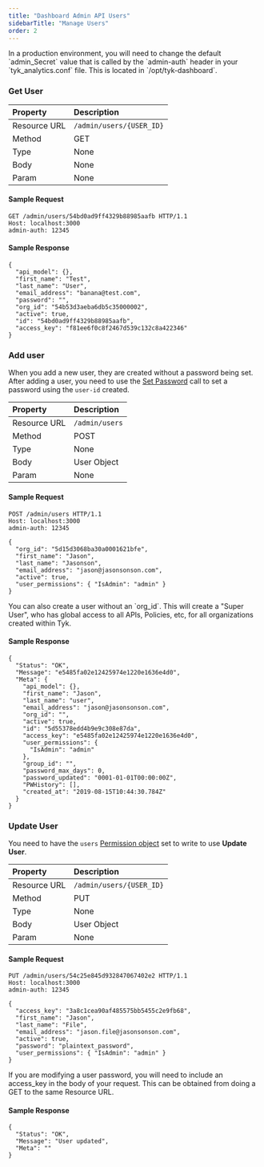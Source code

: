 ```yaml
---
title: "Dashboard Admin API Users"
sidebarTitle: "Manage Users"
order: 2
---
```



<Warning>
In a production environment, you will need to change the default `admin_Secret` value that is called by the `admin-auth` header in your `tyk_analytics.conf` file. This is located in `/opt/tyk-dashboard`.
</Warning>


### Get User

| **Property** | **Description**           |
| :------------ | :------------------------- |
| Resource URL | `/admin/users/{USER_ID}` |
| Method       | GET                       |
| Type         | None                      |
| Body         | None                      |
| Param        | None                      |

#### Sample Request

```{.copyWrapper}
GET /admin/users/54bd0ad9ff4329b88985aafb HTTP/1.1
Host: localhost:3000
admin-auth: 12345
```

#### Sample Response

```
{
  "api_model": {},
  "first_name": "Test",
  "last_name": "User",
  "email_address": "banana@test.com",
  "password": "",
  "org_id": "54b53d3aeba6db5c35000002",
  "active": true,
  "id": "54bd0ad9ff4329b88985aafb",
  "access_key": "f81ee6f0c8f2467d539c132c8a422346"
}
```

### Add user

When you add a new user, they are created without a password being set. After adding a user, you need to use the [Set Password](/tyk-dashboard-api/users#set-user-password) call to set a password using the `user-id` created.

| **Property** | **Description** |
| :------------ | :--------------- |
| Resource URL | `/admin/users`  |
| Method       | POST            |
| Type         | None            |
| Body         | User Object     |
| Param        | None            |

#### Sample Request

```{.copyWrapper}
POST /admin/users HTTP/1.1
Host: localhost:3000
admin-auth: 12345

{
  "org_id": "5d15d3068ba30a0001621bfe",
  "first_name": "Jason",
  "last_name": "Jasonson",
  "email_address": "jason@jasonsonson.com",
  "active": true,
  "user_permissions": { "IsAdmin": "admin" }
}
```


<Note>
You can also create a user without an `org_id`. This will create a "Super User", who has global access to all APIs, Policies, etc, for all organizations created within Tyk.
</Note>



#### Sample Response

```
{
  "Status": "OK",
  "Message": "e5485fa02e12425974e1220e1636e4d0",
  "Meta": {
    "api_model": {},
    "first_name": "Jason",
    "last_name": "user",
    "email_address": "jason@jasonsonson.com",
    "org_id": "",
    "active": true,
    "id": "5d55378edd4b9e9c308e87da",
    "access_key": "e5485fa02e12425974e1220e1636e4d0",
    "user_permissions": {
      "IsAdmin": "admin"
    },
    "group_id": "",
    "password_max_days": 0,
    "password_updated": "0001-01-01T00:00:00Z",
    "PWHistory": [],
    "created_at": "2019-08-15T10:44:30.784Z"
  }
}
```


### Update User

You need to have the `users` [Permission object](/basic-config-and-security/security/dashboard/user-roles#the-permissions-object) set to write to use **Update User**.

| **Property** | **Description**          |
| :------------ | :------------------------ |
| Resource URL | `/admin/users/{USER_ID}` |
| Method       | PUT                      |
| Type         | None                     |
| Body         | User Object              |
| Param        | None                     |


#### Sample Request

```{.copyWrapper}
PUT /admin/users/54c25e845d932847067402e2 HTTP/1.1
Host: localhost:3000
admin-auth: 12345

{
  "access_key": "3a8c1cea90af485575bb5455c2e9fb68",
  "first_name": "Jason",
  "last_name": "File",
  "email_address": "jason.file@jasonsonson.com",
  "active": true,
  "password": "plaintext_password",
  "user_permissions": { "IsAdmin": "admin" }
}
```


<Note>
If you are modifying a user password, you will need to include an access_key in the body of your request. This can be obtained from doing a GET to the same Resource URL.
</Note>


#### Sample Response

```
{
  "Status": "OK",
  "Message": "User updated",
  "Meta": ""
}
```
